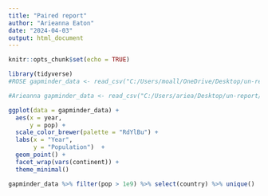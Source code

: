 ```yaml
---
title: "Paired report"
author: "Arieanna Eaton"
date: "2024-04-03"
output: html_document
---
```


```r
knitr::opts_chunk$set(echo = TRUE)
```

```r
library(tidyverse)
#ROSE gapminder_data <- read_csv("C:/Users/moall/OneDrive/Desktop/un-report/un-report/data/gapminder_data.csv")

#Arieanna gapminder_data <- read_csv("C:/Users/ariea/Desktop/un-report/un-report-rosemln/data/gapminder_data.csv")

```

```r
ggplot(data = gapminder_data) + 
  aes(x = year, 
      y = pop) + 
  scale_color_brewer(palette = "RdYlBu") +
  labs(x = "Year", 
       y = "Population")  +
  geom_point() + 
  facet_wrap(vars(continent)) +
  theme_minimal()
```

```r
gapminder_data %>% filter(pop > 1e9) %>% select(country) %>% unique()
```

